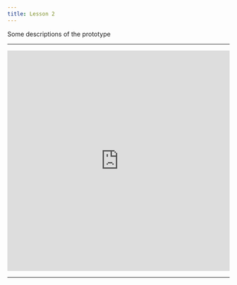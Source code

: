 ```yaml
---
title: Lesson 2
---
```


Some descriptions of the prototype

---

<iframe src="https://editor.p5js.org/williepain/embed/_UQ760clL"
    allow="camera; display-capture; picture-in-picture"
    width="100%" height="500" style="border:none;">
</iframe>

---
